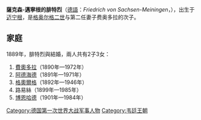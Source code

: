 {{unreferenced|time=2015-01-06T14:57:28+00:00}}
{{Infobox noble
| name        = 薩克森-邁寧根的腓特烈
| image       = Prince Frederick John of Saxe-Meiningen.jpg
| birth_date  = {{Birth date|1861|10|12|df=y}}
| birth_place = {{flag|German Confederation}}[[萨克森-迈宁根|萨克森-迈宁根]][[迈宁根|迈宁根]]
| death_date  = {{Death date and age|1914|8|23|1861|10|12|df=y}}
| death_place = {{BEL}}[[瓦尔库尔|瓦尔库尔]]
| noble family= [[韋廷王朝|韋廷王朝]]
| father      = [[格奧爾格二世_(薩克森-邁寧根)|格奧爾格二世]]
| mother      = [[霍恩洛厄-朗根堡的費奧多拉|霍恩洛厄-朗根堡的費奧多拉]]
}}

'''薩克森-邁寧根的腓特烈'''（[[德語|德語]]：''Friedrich von Sachsen-Meiningen''，{{bd|1861年|10月12日|1914年|8月23日}}），出生于[[迈宁根|迈宁根]]，是[[格奥尔格二世_(萨克森-迈宁根)|格奥尔格二世]]与第二任妻子费奥多拉的次子。

== 家庭 ==
1889年，腓特烈與{{le|利珀-比斯特費爾德的阿德萊德|Countess Adelaide of Lippe-Biesterfeld}}結婚，兩人共有2子3女：
# [[費奧多拉_(薩克森-邁寧根)|費奧多拉]]（1890年—1972年）
# [[薩克森-邁寧根的阿德海德|阿德海德]]（1891年—1971年）
# [[格奥尔格_(萨克森-迈宁根)|格奧爾格]]（1892年—1946年）
# 路易絲（1899年—1985年）
# [[博恩哈德_(萨克森-迈宁根)|博恩哈德]]（1901年—1984年）

{{Authority control}}
{{DEFAULTSORT: Friedrich}}
[[Category:德国第一次世界大战军事人物|Category:德国第一次世界大战军事人物]]
[[Category:韦廷王朝|Category:韦廷王朝]]
